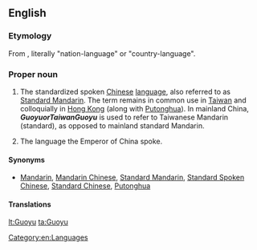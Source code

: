 {{also|guóyǔ|guòyù}}
==English==

===Etymology===
From {{etyl|cmn|en}} {{zh-l|國語|tr=Guóyǔ}} , literally "nation-language" or "country-language".

===Proper noun===
{{en-proper noun}}
{{wikipedia}}

# The standardized spoken [[Chinese]] [[language]], also referred to as [[Standard Mandarin]]. The term remains in common use in [[Taiwan]] and colloquially in [[Hong Kong]] (along with [[Putonghua]]). In mainland China, '''''Guoyu''''' or ''Taiwan '''Guoyu''''' is used to refer to Taiwanese Mandarin (standard), as opposed to mainland standard Mandarin.
# {{context|historical|lang=en}} The language the Emperor of China spoke.

====Synonyms====
* {{sense|standardized spoken Chinese}} [[Mandarin]], [[Mandarin Chinese]], [[Standard Mandarin]], [[Standard Spoken Chinese]], [[Standard Chinese]], [[Putonghua]]

====Translations====
{{trans-see|Mandarin}}

[[Category:en:Languages]]

[[lt:Guoyu]]
[[ta:Guoyu]]